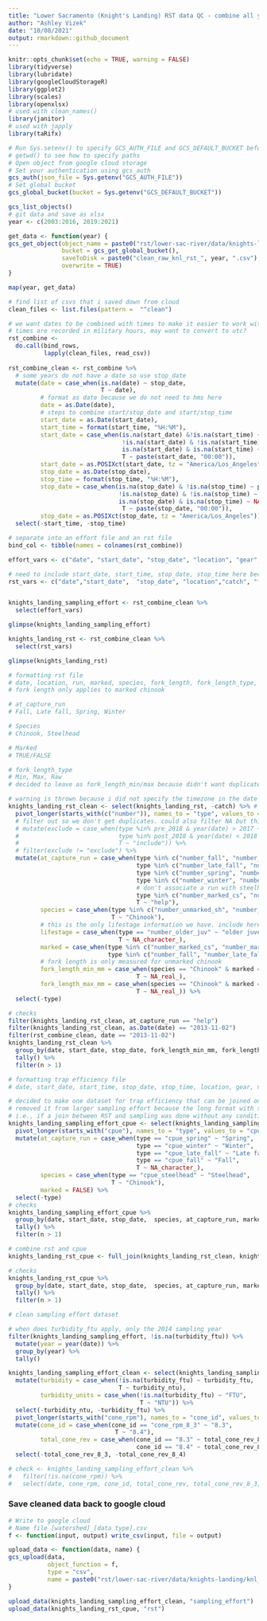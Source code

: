 ```yaml
---
title: "Lower Sacramento (Knight's Landing) RST data QC - combine all years"
author: "Ashley Vizek"
date: "10/08/2021"
output: rmarkdown::github_document
---
```


```r
knitr::opts_chunk$set(echo = TRUE, warning = FALSE)
library(tidyverse)
library(lubridate)
library(googleCloudStorageR)
library(ggplot2)
library(scales)
library(openxlsx)
# used with clean_names()
library(janitor)
# used with japply
library(taRifx)
```

```r
# Run Sys.setenv() to specify GCS_AUTH_FILE and GCS_DEFAULT_BUCKET before running 
# getwd() to see how to specify paths 
# Open object from google cloud storage
# Set your authentication using gcs_auth
gcs_auth(json_file = Sys.getenv("GCS_AUTH_FILE"))
# Set global bucket 
gcs_global_bucket(bucket = Sys.getenv("GCS_DEFAULT_BUCKET"))

gcs_list_objects()
# git data and save as xlsx
year <- c(2003:2016, 2019:2021)

get_data <- function(year) {
gcs_get_object(object_name = paste0("rst/lower-sac-river/data/knights-landing/knl_rst_", year,".csv"),
               bucket = gcs_get_global_bucket(),
               saveToDisk = paste0("clean_raw_knl_rst_", year, ".csv"),
               overwrite = TRUE)
}

map(year, get_data)
```

```r
# find list of csvs that i saved down from cloud
clean_files <- list.files(pattern =  "^clean")

# we want dates to be combined with times to make it easier to work with.
# times are recorded in military hours, may want to convert to utc?
rst_combine <- 
  do.call(bind_rows,
          lapply(clean_files, read_csv))
  
rst_combine_clean <- rst_combine %>%
  # some years do not have a date so use stop_date
  mutate(date = case_when(is.na(date) ~ stop_date,
                          T ~ date),
         # format as date because we do not need to hms here
         date = as.Date(date),
         # steps to combine start/stop_date and start/stop_time
         start_date = as.Date(start_date),
         start_time = format(start_time, "%H:%M"),
         start_date = case_when(is.na(start_date) &!is.na(start_time) ~ paste(date, start_time),
                                !is.na(start_date) & !is.na(start_time) ~ paste(start_date, start_time),
                                is.na(start_date) & is.na(start_time) ~ NA_character_,
                                T ~ paste(start_date, "00:00")),
         start_date = as.POSIXct(start_date, tz = "America/Los_Angeles"),
         stop_date = as.Date(stop_date),
         stop_time = format(stop_time, "%H:%M"),
         stop_date = case_when(is.na(stop_date) & !is.na(stop_time) ~ paste(date, stop_time),
                               !is.na(stop_date) & !is.na(stop_time) ~ paste(stop_date, stop_time),
                               is.na(stop_date) & is.na(stop_time) ~ NA_character_,
                                T ~ paste(stop_date, "00:00")),
         stop_date = as.POSIXct(stop_date, tz = "America/Los_Angeles")) %>%
  select(-start_time, -stop_time)
```

```r
# separate into an effort file and an rst file
bind_col <- tibble(names = colnames(rst_combine))

effort_vars <- c("date", "start_date", "stop_date", "location", "gear", "number_traps", "hrs_fished", "sampling_period_hrs", "flow_cfs", "secchi_ft","turbidity_ftu","turbidity_ntu", "water_t_f", "klci", "cone_rpm_8_3", "cone_rpm_8_4", "total_cone_rev_8_3", "total_cone_rev_8_4", "cone_sampling_effort", "cpue_fall", "cpue_spring", "cpue_late_fall", "cpue_steelhead", "cpue_winter", "comments")

# need to include start_date, start_time, stop_date, stop_time here because there multiple observations per day for some years
rst_vars <- c("date","start_date",  "stop_date", "location","catch", "fork_length_max_mm", "fork_length_min_mm", "number_marked_cs", "number_marked_sh", "number_fall", "number_late_fall", "number_spring", "number_unmarked_sh", "number_winter", "number_marked_fall", "number_marked_late_fall", "number_marked_spring", "number_marked_winter", "number_older_juv", "species")


knights_landing_sampling_effort <- rst_combine_clean %>%
  select(effort_vars)

glimpse(knights_landing_sampling_effort)

knights_landing_rst <- rst_combine_clean %>%
  select(rst_vars)

glimpse(knights_landing_rst)
```

```r
# formatting rst file
# date, location, run, marked, species, fork_length, fork_length_type, count
# fork length only applies to marked chinook

# at_capture_run
# Fall, Late fall, Spring, Winter

# Species
# Chinook, Steelhead

# Marked
# TRUE/FALSE

# fork_length_type
# Min, Max, Raw
# decided to leave as fork_length_min/max because didn't want duplicate counts

# warning is thrown because i did not specify the timezone in the date formatting
knights_landing_rst_clean <- select(knights_landing_rst, -catch) %>% # remove catch; this is sum of all unmarked chinook runs, don't need this
  pivot_longer(starts_with(c("number")), names_to = "type", values_to = "count") %>%
  # filter out so we don't get duplicates. could also filter NA but this is better in case there are any real NAs
  # mutate(exclude = case_when(type %in% pre_2018 & year(date) > 2017 ~ "exclude",
  #                            type %in% post_2018 & year(date) < 2018 ~ "exclude",
  #                            T ~ "include")) %>%
  # filter(exclude != "exclude") %>%
  mutate(at_capture_run = case_when(type %in% c("number_fall", "number_marked_fall") ~ "Fall",
                                    type %in% c("number_late_fall", "number_marked_late_fall") ~ "Late fall",
                                    type %in% c("number_spring", "number_marked_spring") ~ "Spring",
                                    type %in% c("number_winter", "number_marked_winter") ~ "Winter",
                                    # don't associate a run with steelhead or the older juveniles because no run identified. i wonder if older juveniles means 
                                    type %in% c("number_marked_cs", "number_unmarked_sh", "number_marked_sh", "number_older_juv") ~ NA_character_,
                                    T ~ "help"),
         species = case_when(type %in% c("number_unmarked_sh", "number_marked_sh") ~ "Steelhead",
                             T ~ "Chinook"),
         # this is the only lifestage information we have. include here so capture all information in "type"
         lifestage = case_when(type == "number_older_juv" ~ "older juvenile",
                               T ~ NA_character_),
         marked = case_when(type %in% c("number_marked_cs", "number_marked_sh", "number_marked_fall", "number_marked_late_fall", "number_marked_spring", "number_marked_winter") ~ TRUE,
                            type %in% c("number_fall", "number_late_fall", "number_spring", "number_unmarked_sh", "number_winter", "number_older_juv_cs") ~ FALSE),
         # fork length is only measured for unmarked chinook
         fork_length_min_mm = case_when(species == "Chinook" & marked == F ~ fork_length_min_mm,
                                    T ~ NA_real_),
         fork_length_max_mm = case_when(species == "Chinook" & marked == F ~ fork_length_max_mm,
                                    T ~ NA_real_)) %>%
  select(-type)

# checks
filter(knights_landing_rst_clean, at_capture_run == "help")
filter(knights_landing_rst_clean, as.Date(date) == "2013-11-02")
filter(rst_combine_clean, date == "2013-11-02")
knights_landing_rst_clean %>%
  group_by(date, start_date, stop_date, fork_length_min_mm, fork_length_max_mm, species, at_capture_run, lifestage, marked) %>%
  tally() %>%
  filter(n > 1)

```

```r
# formatting trap efficiency file
# date, start_date, start_time, stop_date, stop_time, location, gear, number_of_traps, hrs_fished, sampling_period_hrs, cone_rpm, total_cone_rev, cone_designation, cpue, at_capture_run, marked, species, environmental_covariate_type, environmental_covariate_value, comments

# decided to make one dataset for trap efficiency that can be joined on the RST data
# removed it from larger sampling effort because the long format with species, marked would prevent sampling effort to be joined to all the RST data if user wasn't careful
# i.e., if a join between RST and sampling was done without any conditions all the marked data would be empty due to cpue only existing for unmarked.
knights_landing_sampling_effort_cpue <- select(knights_landing_sampling_effort, c(date, start_date, stop_date, location, contains("cpue"))) %>%
  pivot_longer(starts_with("cpue"), names_to = "type", values_to = "cpue") %>%
  mutate(at_capture_run = case_when(type == "cpue_spring" ~ "Spring",
                                    type == "cpue_winter" ~ "Winter",
                                    type == "cpue_late_fall" ~ "Late fall",
                                    type == "cpue_fall" ~ "Fall", 
                                    T ~ NA_character_),
         species = case_when(type == "cpue_steelhead" ~ "Steelhead",
                             T ~ "Chinook"),
         marked = FALSE) %>%
  select(-type)
# checks
knights_landing_sampling_effort_cpue %>%
  group_by(date, start_date, stop_date,  species, at_capture_run, marked) %>%
  tally() %>%
  filter(n > 1)

```

```r
# combine rst and cpue
knights_landing_rst_cpue <- full_join(knights_landing_rst_clean, knights_landing_sampling_effort_cpue)

# checks
knights_landing_rst_cpue %>%
  group_by(date, start_date, stop_date,  species, at_capture_run, marked) %>%
  tally() %>%
  filter(n > 1)
```

```r
# clean sampling effort dataset

# when does turbidity_ftu apply, only the 2014 sampling year
filter(knights_landing_sampling_effort, !is.na(turbidity_ftu)) %>%
  mutate(year = year(date)) %>%
  group_by(year) %>%
  tally()

knights_landing_sampling_effort_clean <- select(knights_landing_sampling_effort, c(date, start_date, stop_date, location, !contains("cpue"))) %>%
  mutate(turbidity = case_when(!is.na(turbidity_ftu) ~ turbidity_ftu,
                               T ~ turbidity_ntu),
         turbidity_units = case_when(!is.na(turbidity_ftu) ~ "FTU",
                                     T ~ "NTU")) %>%
  select(-turbidity_ntu, -turbidity_ftu) %>%
  pivot_longer(starts_with("cone_rpm"), names_to = "cone_id", values_to = "cone_rpm") %>%
  mutate(cone_id = case_when(cone_id == "cone_rpm_8_3" ~ "8.3",
                              T ~ "8.4"),
         total_cone_rev = case_when(cone_id == "8.3" ~ total_cone_rev_8_3,
                                    cone_id == "8.4" ~ total_cone_rev_8_4)) %>%
  select(-total_cone_rev_8_3, -total_cone_rev_8_4)

# check <- knights_landing_sampling_effort_clean %>%
#   filter(!is.na(cone_rpm)) %>%
#   select(date, cone_rpm, cone_id, total_cone_rev, total_cone_rev_8_3, total_cone_rev_8_4)
```

### Save cleaned data back to google cloud 

```r
# Write to google cloud 
# Name file [watershed]_[data type].csv
f <- function(input, output) write_csv(input, file = output)

upload_data <- function(data, name) {
gcs_upload(data,
           object_function = f,
           type = "csv",
           name = paste0("rst/lower-sac-river/data/knights-landing/knl_combine_", name, ".csv"))
}

upload_data(knights_landing_sampling_effort_clean, "sampling_effort")
upload_data(knights_landing_rst_cpue, "rst")
```

